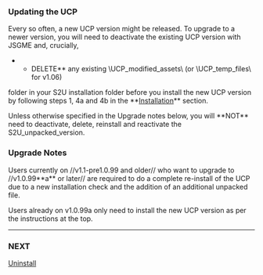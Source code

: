 === Updating the UCP ===

Every so often, a new UCP version might be released. To upgrade to a newer
version, you will need to deactivate the existing UCP version with JSGME and, crucially,
**DELETE** any existing \UCP_modified_assets\ (or \UCP_temp_files\ for v1.06)
folder in your S2U installation folder before you install the new UCP version
by following steps 1, 4a and 4b in the **[[Installation]]** section.

Unless otherwise specified in the Upgrade notes below, you will **NOT** need to deactivate, delete, reinstall and reactivate the S2U_unpacked_version.

=== Upgrade Notes ===
Users currently on //v1.1-pre1.0.99 and older// who want to upgrade to //v1.0.99**a** or later// are required to do a complete re-install of the UCP due to a new installation check and the addition of an additional unpacked file.

Users already on v1.0.99a only need to install the new UCP version as per the instructions at the top.

----

=== NEXT ===

[[Uninstall]]